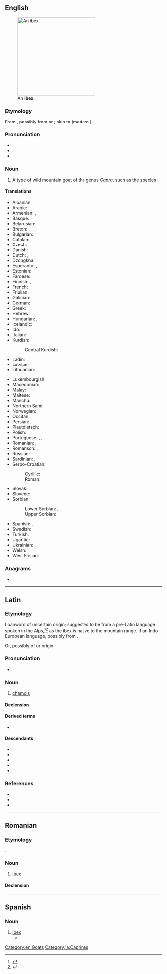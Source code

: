==English==
{{wikipedia}}
[[Image:IbexEinGedi.JPG|thumb|right|250px|An '''ibex'''.]]

===Etymology===
From {{bor|en|la|ībex|t=chamois}}, possibly from {{der|en|xib|-}} or {{der|en|xaq|-}}; akin to {{cog|osp|bezerro|t=bull}} (modern {{m|es|becerro|t=yearling}}).

===Pronunciation===
* {{IPA|en|/ˈaɪbɛks/}}
* {{audio|en|LL-Q1860 (eng)-Vealhurl-ibex.wav|Audio (Berkshire, UK)}}
* {{rhymes|en|aɪbɛks|s=2}}

===Noun===
{{en-noun|ibex|+|ibices}}

# A type of wild mountain [[goat]] of the genus ''[[Capra]]'', such as the species {{taxlink|Capra ibex|species}}.

====Translations====
{{trans-top|type of wild mountain goat}}
* Albanian: {{t|sq|dhia e shkëmbinjve|?}}
* Arabic: {{t|ar|وَعِل|m}}
* Armenian: {{t|hy|վայրի այծ}}, {{t+|hy|այծքաղ}}
* Basque: {{t|eu|basahuntz}}
* Belarusian: {{t|be|горны альпійскі казел|m}}
* Breton: {{t|br|kragvouc’h an alpoù|?}}
* Bulgarian: {{t|bg|дива коза|f}}
* Catalan: {{t|ca|cabra alpina|f}}
* Czech: {{t|cs|kozorožec|m}}
* Danish: {{t|da|stenbuk|c}}
* Dutch: {{t+|nl|steenbok|m}}, {{t|nl|ibex|m}}
* Dzongkha: {{t|dz|བྱག་ར}}
* Esperanto: {{t|eo|ibekso}}, {{t|eo|alpa kapro}}
* Estonian: {{t|et|kaljukits}}
* Faroese: {{t|fo|steingeit|f}}
* Finnish: {{t|fi|vuorikauris}}, {{t+|fi|vuohi}}
* French: {{t+|fr|bouquetin|m}}
* Friulian: {{t|fur|stambec|?}}
* Galician: {{t|gl|cabra montesa|f}}
* German: {{t+|de|Steinbock|m}}
* Greek: {{t+|el|αίγαγρος|m}}
* Hebrew: {{t+|he|יעל|m|tr=ya'él}}
* Hungarian: {{t+|hu|kőszáli kecske}}, {{t+|hu|vadkecske}}
* Icelandic: {{t+|is|fjallageit|f}}
* Ido: {{t+|io|sovaja kapro}}
* Italian: {{t+|it|stambecco|m}}
* Kurdish:
*: Central Kurdish: {{t|ckb|بزنەکێوی}}
* Ladin: {{t|lld|stambech|?}}
* Latvian: {{t|lv|kalnu āzis|?}}
* Lithuanian: {{t|lt|ožiaragis|?}}
{{trans-mid}}
* Luxembourgish: {{t|lb|Steebock|m}}
* Macedonian: {{t|mk|козорог|m}}
* Malay: {{t|ms|kambing gurun}}
* Maltese: {{t|mt|mogħża tal-barr|?}}
* Manchu: {{t|mnc|ᡨᡝᡥᡝ}}
* Northern Sami: {{t|se|báktebohkká}}
* Norwegian: {{t|no|steinbukk|?}}
* Occitan: {{t|oc|cabra salvatja|f}}
* Persian: {{t+|fa|پازن|tr=pâzen|sc=fa-Arab}}
* Plautdietsch: {{t|pdt|Steenbock|m}}
* Polish: {{t+|pl|koziorożec|m-an}}
* Portuguese: {{t|pt|cabra-montês|f}}, {{t|pt|cabra alpina|f}}, {{t|pt|cabra brava|f}}
* Romanian: {{t|ro|capră de stâncă|f}}, {{t+|ro|ibex|m}}
* Romansch: {{t|rm|capricorn|?}}, {{t|rm|stambutg|?}}
* Russian: {{t|ru|го́рный альпи́йский козёл|m}}
* Sardinian: {{t|sc|craba de monti|?}}, {{t|sc|istambeccu|?}}
* Serbo-Croatian:
*: Cyrillic: {{t|sh|козорог|m}}
*: Roman: {{t+|sh|kozorog|m}}
* Slovak: {{t|sk|kozorožec horský|m}}
* Slovene: {{t+|sl|kozorog|m}}
* Sorbian:
*: Lower Sorbian: {{t|dsb|źiwy kózoł|m}}, {{t|dsb|kózyrožk|m}}
*: Upper Sorbian: {{t|hsb|kozoróžk|m}}
* Spanish: {{t+|es|íbice|m}}, {{t|es|ibex|m}}
* Swedish: {{t|sv|alpstenbock|?}}
* Turkish: {{t+|tr|dağ keçisi}}
* Ugaritic: {{t|uga|𐎊𐎓𐎍}}
* Ukrainian: {{t|uk|гірский альпійский цап|m}}, {{t|uk|гірский альпійский козел|m}}
* Welsh: {{t|cy|alpafr|f}}
* West Frisian: {{t|fy|stienbok|c}}
{{trans-bottom}}

===Anagrams===
* {{anagrams|en|a=beix|Xibe|exbi-}}

[[Category:en:Goats]]

----

==Latin==

===Etymology===
Loanword of uncertain origin; suggested to be from a pre-Latin {{bor|la|qfa-sub}} language spoken in the Alps,<ref>{{R:ine:AHD}}</ref><ref>{{R:es:Roberts:2014|volume=II}}</ref> as the ibex is native to the mountain range. If an Indo-European language, possibly from {{der|la|ine-pro|*(h₁)ebʰ-|t=climbing}}.

Or, possibly of {{der|la|xib|-}} or {{der|la|xaq|-}} origin.

===Pronunciation===
* {{la-IPA|ībex}}

===Noun===
{{la-noun|ībex<3>|g=m}}

# [[chamois]]

====Declension====
{{la-ndecl|ībex<3>}}

====Derived terms====
* {{lb|la|Late Latin}} {{l|la|hybicum}}

====Descendants====
* {{desc|ast|robizu|rebezu}}
* {{desc|en|ibex}}
* {{desc|gl|rebezo}}
* {{desc|ro|ibex}}
* {{desc|es|ibex|íbice|rebeco|robezo}}

===References===
* {{R:L&S}}
* {{R:du Cange}}
* {{R:Gaffiot}}
<references/>

[[Category:la:Caprines]]

----

==Romanian==

===Etymology===
{{bor+|ro|la|ibex}}.

===Noun===
{{ro-noun|m|ibecși}}

# [[ibex]]

====Declension====
{{ro-noun-m|pl=ibecși}}
----

==Spanish==

===Noun===
{{es-noun|m}}

# [[#English|ibex]]
#* {{quote-journal|es|date=November 23, 2015|author=|title=La pelota es de Florentino|work=El País|url=http://deportes.elpais.com/deportes/2015/11/22/actualidad/1448231820_362752.html
|passage=El club se ha quedado sin más mensajes que la purpurina de las listas de ''Forbes'' sobre los clubes más ricos del mundo, los Balones de Oro, la evangelización madridista con puentes en Indonesia o Australia y ese deslumbrante palco de la ''casa blanca'' por el que desfilan políticos y empresarios de todos los '''ibex''' de este mundo.}}

{{C|es|Goats}}